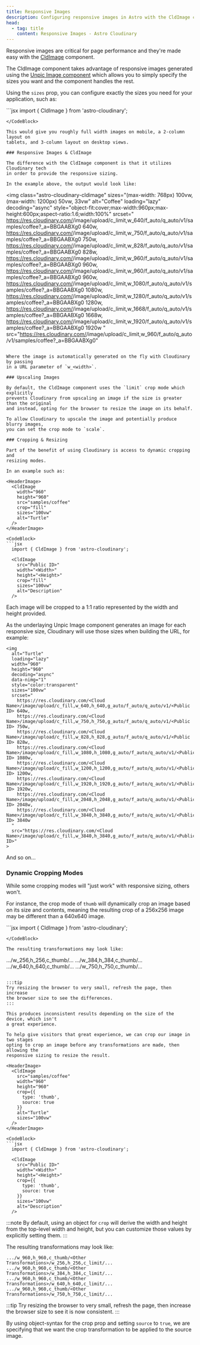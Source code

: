 ```yaml
---
title: Responsive Images
description: Configuring responsive images in Astro with the CldImage component.
head:
  - tag: title
    content: Responsive Images - Astro Cloudinary
---
```



Responsive images are critical for page performance and they're made easy with
the [CldImage](/cldimage/basic-usage) component.

The CldImage component takes advantage of responsive images generated using
the [Unpic Image component](https://unpic.pics/img/astro/)
which allows you to simply specify the sizes you want and the component
handles the rest.

Using the `sizes` prop, you can configure exactly the sizes you need for your
application, such as:


<HeaderImage>
  <CldImage
    width="960"
    height="600"
    src="samples/coffee"
    sizes="(max-width: 768px) 100vw,
          (max-width: 1200px) 50vw,
          33vw"
    alt="Coffee"
  />
</HeaderImage>

<CodeBlock>
```jsx
  import { CldImage } from 'astro-cloudinary';

  <CldImage
    src="<Public ID>"
    width="<Width>"
    height="<Height>"
    sizes="(max-width: 768px) 100vw,
          (max-width: 1200px) 50vw,
          33vw"
    alt="<Description>"
  />
  ```
</CodeBlock>

This would give you roughly full width images on mobile, a 2-column layout on
tablets, and 3-column layout on desktop views.

### Responsive Images & CldImage

The difference with the CldImage component is that it utilizes Cloudinary tech
in order to provide the responsive sizing.

In the example above, the output would look like:

```
<img
  class="astro-cloudinary-cldimage"
  sizes="(max-width: 768px) 100vw, (max-width: 1200px) 50vw, 33vw"
  alt="Coffee"
  loading="lazy"
  decoding="async"
  style="object-fit:cover;max-width:960px;max-height:600px;aspect-ratio:1.6;width:100%"
  srcset="
    https://res.cloudinary.com/<Cloud Name>/image/upload/c_limit,w_640/f_auto/q_auto/v1/samples/coffee?_a=BBGAABXg0 640w,
    https://res.cloudinary.com/<Cloud Name>/image/upload/c_limit,w_750/f_auto/q_auto/v1/samples/coffee?_a=BBGAABXg0 750w,
    https://res.cloudinary.com/<Cloud Name>/image/upload/c_limit,w_828/f_auto/q_auto/v1/samples/coffee?_a=BBGAABXg0 828w,
    https://res.cloudinary.com/<Cloud Name>/image/upload/c_limit,w_960/f_auto/q_auto/v1/samples/coffee?_a=BBGAABXg0 960w,
    https://res.cloudinary.com/<Cloud Name>/image/upload/c_limit,w_960/f_auto/q_auto/v1/samples/coffee?_a=BBGAABXg0 960w,
    https://res.cloudinary.com/<Cloud Name>/image/upload/c_limit,w_1080/f_auto/q_auto/v1/samples/coffee?_a=BBGAABXg0 1080w,
    https://res.cloudinary.com/<Cloud Name>/image/upload/c_limit,w_1280/f_auto/q_auto/v1/samples/coffee?_a=BBGAABXg0 1280w,
    https://res.cloudinary.com/<Cloud Name>/image/upload/c_limit,w_1668/f_auto/q_auto/v1/samples/coffee?_a=BBGAABXg0 1668w,
    https://res.cloudinary.com/<Cloud Name>/image/upload/c_limit,w_1920/f_auto/q_auto/v1/samples/coffee?_a=BBGAABXg0 1920w
  "
  src="https://res.cloudinary.com/<Cloud Name>/image/upload/c_limit,w_960/f_auto/q_auto/v1/samples/coffee?_a=BBGAABXg0"
>
```

Where the image is automatically generated on the fly with Cloudinary by passing
in a URL parameter of `w_<width>`.

### Upscaling Images

By default, the CldImage component uses the `limit` crop mode which explicitly
prevents Cloudinary from upscaling an image if the size is greater than the original
and instead, opting for the browser to resize the image on its behalf.

To allow Cloudinary to upscale the image and potentially produce blurry images,
you can set the crop mode to `scale`.

### Cropping & Resizing

Part of the benefit of using Cloudinary is access to dynamic cropping and
resizing modes.

In an example such as:

<HeaderImage>
  <CldImage
    width="960"
    height="960"
    src="samples/coffee"
    crop="fill"
    sizes="100vw"
    alt="Turtle"
  />
</HeaderImage>

<CodeBlock>
```jsx
  import { CldImage } from 'astro-cloudinary';

  <CldImage
    src="Public ID>"
    width="<Width>"
    height="<Height>"
    crop="fill"
    sizes="100vw"
    alt="Description"
  />
  ```
</CodeBlock>

Each image will be cropped to a 1:1 ratio represented by the width and height provided.

As the underlaying Unpic Image component generates an image for each responsive size,
Cloudinary will use those sizes when building the URL, for example:

```
<img
  alt="Turtle"
  loading="lazy"
  width="960"
  height="960"
  decoding="async"
  data-nimg="1"
  style="color:transparent"
  sizes="100vw"
  srcset="
    https://res.cloudinary.com/<Cloud Name>/image/upload/c_fill,w_640,h_640,g_auto/f_auto/q_auto/v1/<Public ID> 640w,
    https://res.cloudinary.com/<Cloud Name>/image/upload/c_fill,w_750,h_750,g_auto/f_auto/q_auto/v1/<Public ID> 750w,
    https://res.cloudinary.com/<Cloud Name>/image/upload/c_fill,w_828,h_828,g_auto/f_auto/q_auto/v1/<Public ID> 828w,
    https://res.cloudinary.com/<Cloud Name>/image/upload/c_fill,w_1080,h_1080,g_auto/f_auto/q_auto/v1/<Public ID> 1080w,
    https://res.cloudinary.com/<Cloud Name>/image/upload/c_fill,w_1200,h_1200,g_auto/f_auto/q_auto/v1/<Public ID> 1200w,
    https://res.cloudinary.com/<Cloud Name>/image/upload/c_fill,w_1920,h_1920,g_auto/f_auto/q_auto/v1/<Public ID> 1920w,
    https://res.cloudinary.com/<Cloud Name>/image/upload/c_fill,w_2048,h_2048,g_auto/f_auto/q_auto/v1/<Public ID> 2048w,
    https://res.cloudinary.com/<Cloud Name>/image/upload/c_fill,w_3840,h_3840,g_auto/f_auto/q_auto/v1/<Public ID> 3840w
  "
  src="https://res.cloudinary.com/<Cloud Name>/image/upload/c_fill,w_3840,h_3840,g_auto/f_auto/q_auto/v1/<Public ID>"
>
```

And so on...

### Dynamic Cropping Modes

While some cropping modes will "just work" with responsive sizing, others won't.

For instance, the crop mode of `thumb` will dynamically crop an image based on its
size and contents, meaning the resulting crop of a 256x256 image may be different
than a 640x640 image.

<HeaderImage>
  <CldImage
    width="960"
    height="960"
    src="samples/coffee"
    crop="thumb"
    sizes="100vw"
    alt="Turtle"
  />
</HeaderImage>

<CodeBlock>
```jsx
  import { CldImage } from 'astro-cloudinary';

  <CldImage
    src="Public ID>"
    width="<Width>"
    height="<Height>"
    crop="thumb"
    sizes="100vw"
    alt="Description"
  />
  ```
</CodeBlock>

The resulting transformations may look like:

```
.../w_256,h_256,c_thumb/...
.../w_384,h_384,c_thumb/...
.../w_640,h_640,c_thumb/...
.../w_750,h_750,c_thumb/...
```

:::tip
Try resizing the browser to very small, refresh the page, then increase
the browser size to see the differences.
:::

This produces inconsistent results depending on the size of the device, which isn't
a great experience.

To help give visitors that great experience, we can crop our image in two stages
opting to crop an image before any transformations are made, then allowing the
responsive sizing to resize the result.

<HeaderImage>
  <CldImage
    src="samples/coffee"
    width="960"
    height="960"
    crop={{
      type: 'thumb',
      source: true
    }}
    alt="Turtle"
    sizes="100vw"
  />
</HeaderImage>

<CodeBlock>
```jsx
  import { CldImage } from 'astro-cloudinary';

  <CldImage
    src="Public ID>"
    width="<Width>"
    height="<Height>"
    crop={{
      type: 'thumb',
      source: true
    }}
    sizes="100vw"
    alt="Description"
  />
  ```
</CodeBlock>

:::note
By default, using an object for `crop` will derive the width and
height from the top-level width and height, but you can customize those
values by explicitly setting them.
:::

The resulting transformations may look like:

```
.../w_960,h_960,c_thumb/<Other Transformations>/w_256,h_256,c_limit/...
.../w_960,h_960,c_thumb/<Other Transformations>/w_384,h_384,c_limit/...
.../w_960,h_960,c_thumb/<Other Transformations>/w_640,h_640,c_limit/...
.../w_960,h_960,c_thumb/<Other Transformations>/w_750,h_750,c_limit/...
```

:::tip
Try resizing the browser to very small, refresh the page, then increase
the browser size to see it is now consistent.
:::

By using object-syntax for the crop prop and setting `source` to `true`, we 
are specifying that we want the crop transformation to be applied to the
source image.